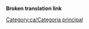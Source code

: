'''Broken translation link'''{{en/-}}
{{en/Bilingual box| ca
| Els articles directament relacionats amb el joc estan ací.
| ''Articles directly relating to playing the game are here.''}}

[[Category:ca/Categoria principal]]